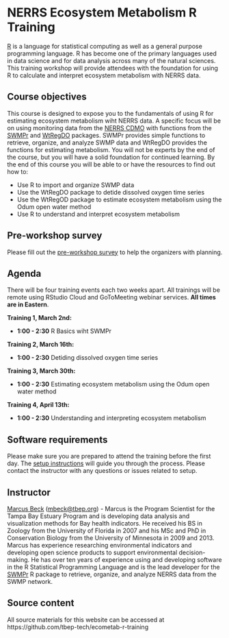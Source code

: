 # NERRS Ecosystem Metabolism R Training

[R](https://www.r-project.org/) is a language for statistical computing as well as a general purpose programming language. R has become one of the primary languages used in data science and for data analysis across many of the natural sciences. This training workshop will provide attendees with the foundation for using R to calculate and interpret ecosystem metabolism with NERRS data. 

## Course objectives

This course is designed to expose you to the fundamentals of using R for estimating ecosystem metabolism wiht NERRS data.  A specific focus will be on using monitoring data from the [NERRS CDMO](https://cdmo.baruch.sc.edu/) with functions from the [SWMPr]() and [WtRegDO]() packages.  SWMPr provides simple functions to retrieve, organize, and analyze SWMP data and WtRegDO provides the functions for estimating metabolism.  You will not be experts by the end of the course, but you will have a solid foundation for continued learning.  By the end of this course you will be able to or have the resources to find out how to:

* Use R to import and organize SWMP data
* Use the WtRegDO package to detide dissolved oxygen time series
* Use the WtRegOD package to estimate ecosystem metabolism using the Odum open water method
* Use R to understand and interpret ecosystem metabolism

## Pre-workshop survey

Please fill out the [pre-workshop survey](https://forms.gle/XaA4558exJxdg6DV8) to help the organizers with planning. 

## Agenda

There will be four training events each two weeks apart. All trainings will be remote using RStudio Cloud and GoToMeeting webinar services.  __All times are in Eastern__.

__Training 1, March 2nd:__

* __1:00 - 2:30__ R Basics wiht SWMPr

__Training 2, March 16th:__

* __1:00 - 2:30__ Detiding dissolved oxygen time series

__Training 3, March 30th:__

* __1:00 - 2:30__ Estimating ecosystem metabolism using the Odum open water method

__Training 4, April 13th:__

* __1:00 - 2:30__ Understanding and interpreting ecosystem metabolism

## Software requirements

Please make sure you are prepared to attend the training before the first day. The [setup instructions](setup.html) will guide you through the process.  Please contact the instructor with any questions or issues related to setup.  

## Instructor

[Marcus Beck](https://fawda123.github.io/CV/Beck_CV.pdf) ([mbeck@tbep.org](mailto:mbeck@tbep.org)) - Marcus is the Program Scientist for the Tampa Bay Estuary Program and is developing data analysis and visualization methods for Bay health indicators.  He received his BS in Zoology from the University of Florida in 2007 and his MSc and PhD in Conservation Biology from the University of Minnesota in 2009 and 2013. Marcus has experience researching environmental indicators and developing open science products to support environmental decision-making.  He has over ten years of experience using and developing software in the R Statistical Programming Language and is the lead developer for the [SWMPr](https://journal.r-project.org/archive/2016/RJ-2016-015/index.html) R package to retrieve, organize, and analyze NERRS data from the SWMP network.

## Source content

All source materials for this website can be accessed at https://github.com/tbep-tech/ecometab-r-training
